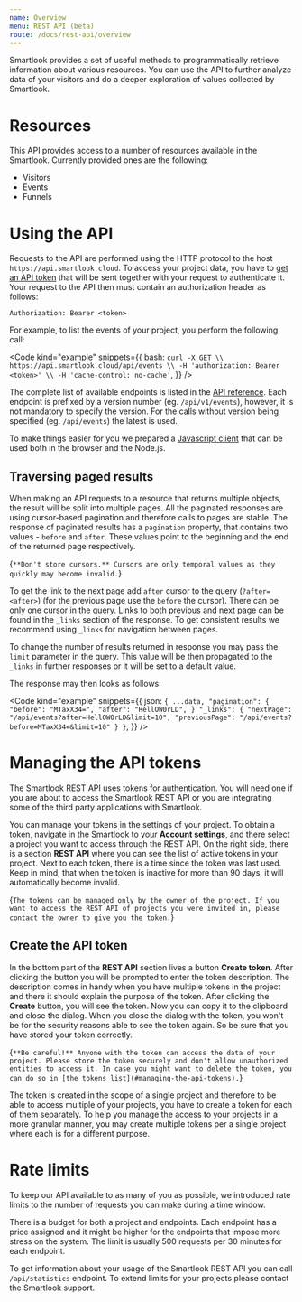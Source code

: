 ```yaml
---
name: Overview
menu: REST API (beta)
route: /docs/rest-api/overview
---
```



<Title>Getting started</Title>

Smartlook provides a set of useful methods to programmatically retrieve information about various resources. You can use the API to further analyze data of your visitors
and do a deeper exploration of values collected by Smartlook.

# Resources
This API provides access to a number of resources available in the Smartlook. Currently provided ones are the following:

- Visitors
- Events
- Funnels

# Using the API
Requests to the API are performed using the HTTP protocol to the host `https://api.smartlook.cloud`.
To access your project data, you have to [get an API token](#create-the-api-token) that will be sent together with your request to authenticate it.
Your request to the API then must contain an authorization header as follows:

```
Authorization: Bearer <token>
```

For example, to list the events of your project, you perform the following call:

<Code
  kind="example"
  snippets={{
    bash: `
curl -X GET \\
  https://api.smartlook.cloud/api/events \\
  -H 'authorization: Bearer <token>' \\
  -H 'cache-control: no-cache'
`,
  }}
/>

The complete list of available endpoints is listed in the [API reference](/docs/rest-api/reference).
Each endpoint is prefixed by a version number (eg. `/api/v1/events`), however, it is not mandatory to specify the version. For the calls without version being specified (eg. `/api/events`) the latest is used.

To make things easier for you we prepared a [Javascript client](https://www.npmjs.com/package/@smartlook/rest-api-client) that can be used both in the browser and the Node.js.

## Traversing paged results
When making an API requests to a resource that returns multiple objects, the result will be split into multiple pages.
All the paginated responses are using cursor-based pagination and therefore calls to pages are stable.
The response of paginated results has a `pagination` property, that contains two values - `before` and `after`.
These values point to the beginning and the end of the returned page respectively.

<TextBlock kind="important">{`
**Don't store cursors.** Cursors are only temporal values as they quickly may become invalid.
`}</TextBlock>

To get the link to the next page add `after` cursor to the query (`?after=<after>`) (for the previous page use the `before` the cursor).
There can be only one cursor in the query.
Links to both previous and next page can be found in the `_links` section of the response.
To get consistent results we recommend using `_links` for navigation between pages.
<!-- This section may contain more useful links and it is described [here](#links-to-related-resources). -->

To change the number of results returned in response you may pass the `limit` parameter in the query.
This value will be then propagated to the `_links` in further responses or it will be set to a default value.

The response may then looks as follows:

<Code
  kind="example"
  snippets={{
    json: `
{
    ...data,
    "pagination": {
        "before": "MTaxX34=",
        "after": "HellOW0rLD",
    }
    "_links": {
        "nextPage": "/api/events?after=HellOW0rLD&limit=10",
        "previousPage": "/api/events?before=MTaxX34=&limit=10"
    }
}
`,
  }}
/>

<!-- ## Links to related resources

## Handling errors -->


# Managing the API tokens
The Smartlook REST API uses tokens for authentication. You will need one if you are about to access the Smartlook REST API or you are integrating some of the third party applications with Smartlook.

You can manage your tokens in the settings of your project. To obtain a token, navigate in the Smartlook to your **Account settings**, and there select a project you want to access through the REST API.
On the right side, there is a section **REST API** where you can see the list of active tokens in your project. Next to each token, there is a time since the token was last used. Keep in mind, that when the token is inactive for more than 90 days, it will automatically become invalid.

<TextBlock kind="note">{`
The tokens can be managed only by the owner of the project. If you want to access the REST API of projects you were invited in, please contact the owner to give you the token.
`}</TextBlock>


## Create the API token
In the bottom part of the **REST API** section lives a button **Create token**. After clicking the button you will be prompted to enter the token description.
The description comes in handy when you have multiple tokens in the project and there it should explain the purpose of the token.
After clicking the **Create** button, you will see the token. Now you can copy it to the clipboard and close the dialog.
When you close the dialog with the token, you won't be for the security reasons able to see the token again. So be sure that you have stored your token correctly.

<TextBlock kind="important">{`
**Be careful!** Anyone with the token can access the data of your project. Please store the token securely and don't allow unauthorized entities to access it.
In case you might want to delete the token, you can do so in [the tokens list](#managing-the-api-tokens).
`}</TextBlock>

The token is created in the scope of a single project and therefore to be able to access multiple of your projects, you have to create a token for each of them separately.
To help you manage the access to your projects in a more granular manner, you may create multiple tokens per a single project where each is for a different purpose.

# Rate limits
To keep our API available to as many of you as possible, we introduced rate limits to the number of requests you can make during a time window.

There is a budget for both a project and endpoints.
Each endpoint has a price assigned and it might be higher for the endpoints that impose more stress on the system.
The limit is usually 500 requests per 30 minutes for each endpoint.

To get information about your usage of the Smartlook REST API you can call `/api/statistics` endpoint.
To extend limits for your projects please contact the Smartlook support.
